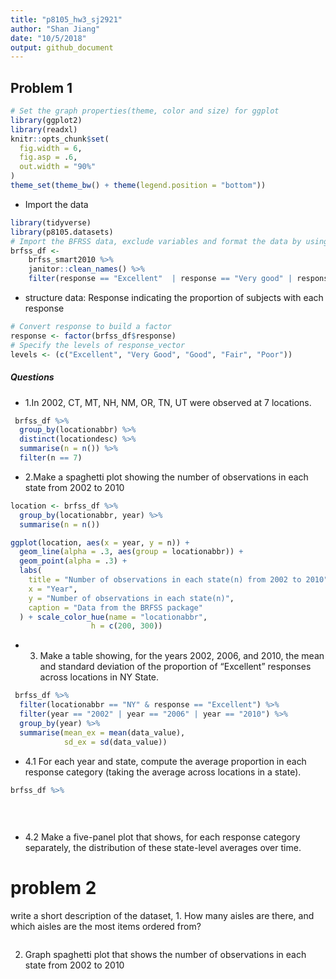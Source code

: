 ```yaml
---
title: "p8105_hw3_sj2921"
author: "Shan Jiang"
date: "10/5/2018"
output: github_document
---
```

## Problem 1
```r
# Set the graph properties(theme, color and size) for ggplot
library(ggplot2)
library(readxl)
knitr::opts_chunk$set(
  fig.width = 6,
  fig.asp = .6,
  out.width = "90%"
)
theme_set(theme_bw() + theme(legend.position = "bottom"))
```
* Import the data
```r
library(tidyverse)
library(p8105.datasets)
# Import the BFRSS data, exclude variables and format the data by using appropriate names.
brfss_df <- 
    brfss_smart2010 %>% 
    janitor::clean_names() %>% 
    filter(response == "Excellent"  | response == "Very good" | response == "Good" | response == "Fair" | response == "Poor") 

```
* structure data: Response indicating the proportion of subjects with each response
```r
# Convert response to build a factor
response <- factor(brfss_df$response)
# Specify the levels of response_vector
levels <- (c("Excellent", "Very Good", "Good", "Fair", "Poor"))
```
##### Questions
* 1.In 2002,  CT, MT, NH, NM, OR, TN, UT were observed at 7 locations.
```r
 brfss_df %>% 
  group_by(locationabbr) %>% 
  distinct(locationdesc) %>% 
  summarise(n = n()) %>% 
  filter(n == 7)
```
* 2.Make a spaghetti plot showing the number of observations in each state from 2002 to 2010
```r
location <- brfss_df %>% 
  group_by(locationabbr, year) %>% 
  summarise(n = n()) 

ggplot(location, aes(x = year, y = n)) +
  geom_line(alpha = .3, aes(group = locationabbr)) +
  geom_point(alpha = .3) +
  labs(
    title = "Number of observations in each state(n) from 2002 to 2010",
    x = "Year",
    y = "Number of observations in each state(n)",
    caption = "Data from the BRFSS package"
  ) + scale_color_hue(name = "locationabbr", 
                  h = c(200, 300))
```
* 3. Make a table showing, for the years 2002, 2006, and 2010, the mean and standard deviation of the proportion of “Excellent” responses across locations in NY State.
```r
 brfss_df %>% 
  filter(locationabbr == "NY" & response == "Excellent") %>%
  filter(year == "2002" | year == "2006" | year == "2010") %>% 
  group_by(year) %>% 
  summarise(mean_ex = mean(data_value),
            sd_ex = sd(data_value)) 
```

* 4.1 For each year and state, compute the average proportion in each response category (taking the average across locations in a state). 
```r
brfss_df %>% 
  
  
  
```
* 4.2 Make a five-panel plot that shows, for each response category separately, the distribution of these state-level averages over time.



# problem 2
write a short description of the dataset,
1. How many aisles are there, and which aisles are the most items ordered from?
```r

```
2. Graph spaghetti plot that shows the number of observations in each state from 2002 to 2010
 


